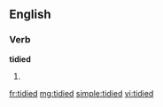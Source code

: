==English==

===Verb===
'''tidied'''

# {{past of|tidy}}

[[fr:tidied]]
[[mg:tidied]]
[[simple:tidied]]
[[vi:tidied]]